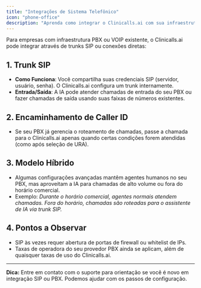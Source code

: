 ```yaml
---
title: "Integrações de Sistema Telefônico"
icon: "phone-office"
description: "Aprenda como integrar o Clinicalls.ai com sua infraestrutura PBX ou VOIP existente através de trunks SIP"
---
```


Para empresas com infraestrutura PBX ou VOIP existente, o Clinicalls.ai pode integrar através de trunks SIP ou conexões diretas:

## 1. Trunk SIP

- **Como Funciona**: Você compartilha suas credenciais SIP (servidor, usuário, senha). O Clinicalls.ai configura um trunk internamente.
- **Entrada/Saída**: A IA pode atender chamadas de entrada do seu PBX ou fazer chamadas de saída usando suas faixas de números existentes.

## 2. Encaminhamento de Caller ID

- Se seu PBX já gerencia o roteamento de chamadas, passe a chamada para o Clinicalls.ai apenas quando certas condições forem atendidas (como após seleção de URA).

## 3. Modelo Híbrido

- Algumas configurações avançadas mantêm agentes humanos no seu PBX, mas aproveitam a IA para chamadas de alto volume ou fora do horário comercial.
- Exemplo: _Durante o horário comercial, agentes normais atendem chamadas. Fora do horário, chamadas são roteadas para o assistente de IA via trunk SIP._

## 4. Pontos a Observar

- SIP às vezes requer abertura de portas de firewall ou whitelist de IPs.
- Taxas de operadora do seu provedor PBX ainda se aplicam, além de quaisquer taxas de uso do Clinicalls.ai.

---

**Dica:** Entre em contato com o suporte para orientação se você é novo em integração SIP ou PBX. Podemos ajudar com os passos de configuração.